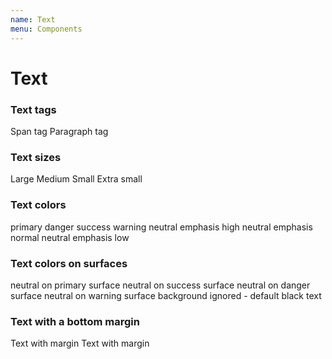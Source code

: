 ```yaml
---
name: Text
menu: Components
---
```




# Text

<Props of={Text} />


### Text tags

<Playground>
  <Text as="span">Span tag</Text>
  <Text as="p">Paragraph tag</Text>
</Playground>


### Text sizes

<Playground>
  <Text sizing="l">Large</Text>
  <Text sizing="m">Medium</Text>
  <Text sizing="s">Small</Text>
  <Text sizing="xs">Extra small</Text>
</Playground>


### Text colors

<Playground>
  <Text color="primary">primary</Text>
  <Text color="danger">danger</Text>
  <Text color="success">success</Text>
  <Text color="warning">warning</Text>
  <Text color="neutral" emphasis="high">neutral emphasis high</Text>
  <Text color="neutral" emphasis="normal">neutral emphasis normal</Text>
  <Text color="neutral" emphasis="low">neutral emphasis low</Text>

</Playground>

### Text colors on surfaces

<Playground>
  <ColorBox bgColor="primary">
    <Text>neutral on primary surface</Text>
  </ColorBox>
  <ColorBox bgColor="success">
    <Text>neutral on success surface</Text>
  </ColorBox>
  <ColorBox bgColor="danger">
    <Text>neutral on danger surface</Text>
  </ColorBox>
  <ColorBox bgColor="warning">
    <Text>neutral on warning surface</Text>
  </ColorBox>
  <ColorBox bgColor="warning">
    <Text ignoreBackground={true}>
      background ignored - default black text
    </Text>
  </ColorBox>
</Playground>


### Text with a bottom margin

<Playground>
  <Text marginBottom={true}>Text with margin</Text>
  <Text marginBottom={true}>Text with margin</Text>
</Playground>